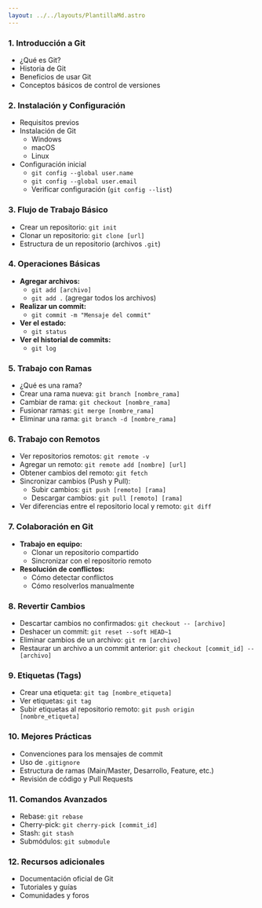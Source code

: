 ```yaml
---
layout: ../../layouts/PlantillaMd.astro
---
```



<EtiquetaPost curso = "Habilidades" asignatura = "Git"/>

### 1. **Introducción a Git**
   - ¿Qué es Git?
   - Historia de Git
   - Beneficios de usar Git
   - Conceptos básicos de control de versiones

### 2. **Instalación y Configuración**
   - Requisitos previos
   - Instalación de Git
     - Windows
     - macOS
     - Linux
   - Configuración inicial
     - `git config --global user.name`
     - `git config --global user.email`
     - Verificar configuración (`git config --list`)

### 3. **Flujo de Trabajo Básico**
   - Crear un repositorio: `git init`
   - Clonar un repositorio: `git clone [url]`
   - Estructura de un repositorio (archivos `.git`)

### 4. **Operaciones Básicas**
   - **Agregar archivos:**
     - `git add [archivo]`
     - `git add .` (agregar todos los archivos)
   - **Realizar un commit:**
     - `git commit -m "Mensaje del commit"`
   - **Ver el estado:**
     - `git status`
   - **Ver el historial de commits:**
     - `git log`
   
### 5. **Trabajo con Ramas**
   - ¿Qué es una rama?
   - Crear una rama nueva: `git branch [nombre_rama]`
   - Cambiar de rama: `git checkout [nombre_rama]`
   - Fusionar ramas: `git merge [nombre_rama]`
   - Eliminar una rama: `git branch -d [nombre_rama]`

### 6. **Trabajo con Remotos**
   - Ver repositorios remotos: `git remote -v`
   - Agregar un remoto: `git remote add [nombre] [url]`
   - Obtener cambios del remoto: `git fetch`
   - Sincronizar cambios (Push y Pull):
     - Subir cambios: `git push [remoto] [rama]`
     - Descargar cambios: `git pull [remoto] [rama]`
   - Ver diferencias entre el repositorio local y remoto: `git diff`

### 7. **Colaboración en Git**
   - **Trabajo en equipo:**
     - Clonar un repositorio compartido
     - Sincronizar con el repositorio remoto
   - **Resolución de conflictos:**
     - Cómo detectar conflictos
     - Cómo resolverlos manualmente

### 8. **Revertir Cambios**
   - Descartar cambios no confirmados: `git checkout -- [archivo]`
   - Deshacer un commit: `git reset --soft HEAD~1`
   - Eliminar cambios de un archivo: `git rm [archivo]`
   - Restaurar un archivo a un commit anterior: `git checkout [commit_id] -- [archivo]`

### 9. **Etiquetas (Tags)**
   - Crear una etiqueta: `git tag [nombre_etiqueta]`
   - Ver etiquetas: `git tag`
   - Subir etiquetas al repositorio remoto: `git push origin [nombre_etiqueta]`

### 10. **Mejores Prácticas**
   - Convenciones para los mensajes de commit
   - Uso de `.gitignore`
   - Estructura de ramas (Main/Master, Desarrollo, Feature, etc.)
   - Revisión de código y Pull Requests

### 11. **Comandos Avanzados**
   - Rebase: `git rebase`
   - Cherry-pick: `git cherry-pick [commit_id]`
   - Stash: `git stash`
   - Submódulos: `git submodule`

### 12. **Recursos adicionales**
   - Documentación oficial de Git
   - Tutoriales y guías
   - Comunidades y foros
